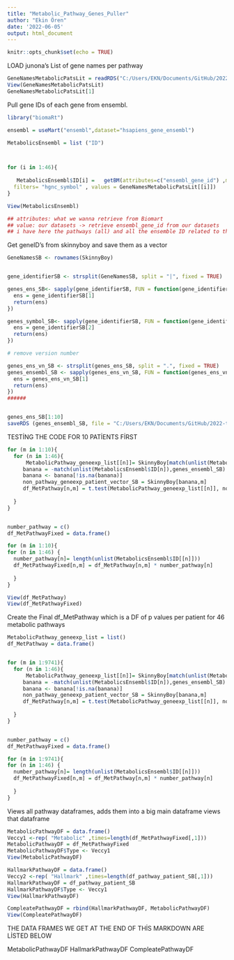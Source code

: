 ```yaml
---
title: "Metabolic_Pathway_Genes_Puller"
author: "Ekin Ören"
date: '2022-06-05'
output: html_document
---
```


```r
knitr::opts_chunk$set(echo = TRUE)
```


LOAD junona's List of gene names per pathway
```r

GeneNamesMetabolicPatsLit = readRDS("C:/Users/EKN/Documents/GitHub/2022-topic-02-team-01/data/lit.pathways.l.RDS.rds")
View(GeneNamesMetabolicPatsLit)
GeneNamesMetabolicPatsLit[1]
```

Pull gene IDs of each gene from ensembl.
```r

library("biomaRt")

ensembl = useMart("ensembl",dataset="hsapiens_gene_ensembl")

MetabolicsEnsembl = list ("ID")



for (i in 1:46){
  
   MetabolicsEnsembl$ID[i] =   getBM(attributes=c("ensembl_gene_id") ,mart=ensembl,
  filters= "hgnc_symbol" , values = GeneNamesMetabolicPatsLit[[i]])
} 

View(MetabolicsEnsembl)

## attributes: what we wanna retrieve from Biomart 
## value: our datasets -> retrieve ensembl_gene_id from our datasets 
## i have here the pathways (all) and all the ensemble ID related to the respectively pathway


```


Get geneID's from skinnyboy and save them as a vector
```r


GeneNamesSB <- rownames(SkinnyBoy)


gene_identifierSB <- strsplit(GeneNamesSB, split = "|", fixed = TRUE)

genes_ens_SB<- sapply(gene_identifierSB, FUN = function(gene_identifierSB){
  ens = gene_identifierSB[1]
  return(ens)
})

genes_symbol_SB<- sapply(gene_identifierSB, FUN = function(gene_identifierSB){
  ens = gene_identifierSB[2]
  return(ens)
})

# remove version number

genes_ens_vn_SB <- strsplit(genes_ens_SB, split = ".", fixed = TRUE)
genes_ensembl_SB <- sapply(genes_ens_vn_SB, FUN = function(genes_ens_vn_SB){
  ens = genes_ens_vn_SB[1]
  return(ens)
})
######


genes_ens_SB[1:10]
saveRDS (genes_ensembl_SB, file = "C:/Users/EKN/Documents/GitHub/2022-topic-02-team-01/data/genes_ens_SB.RDS")

```


TESTİNG THE CODE FOR 10 PATİENTS FİRST
```r

for (m in 1:10){
  for (n in 1:46){
      MetabolicPathway_geneexp_list[[n]]= SkinnyBoy[match(unlist(MetabolicsEnsembl$ID[n]),genes_ensembl_SB),m]
     banana = -match(unlist(MetabolicsEnsembl$ID[n]),genes_ensembl_SB)
     banana <- banana[!is.na(banana)]
     non_pathway_geneexp_patient_vector_SB = SkinnyBoy[banana,m]
     df_MetPathway[n,m] = t.test(MetabolicPathway_geneexp_list[[n]], non_pathway_geneexp_patient_vector_SB)$p.value
     
  }
}


number_pathway = c()
df_MetPathwayFixed = data.frame()

for (m in 1:10){
for (n in 1:46) {
  number_pathway[n]= length(unlist(MetabolicsEnsembl$ID[[n]]))
  df_MetPathwayFixed[n,m] = df_MetPathway[n,m] * number_pathway[n]
    
  }
}

View(df_MetPathway)
View(df_MetPathwayFixed)

```


Create the Final df_MetPathway which is a DF of p values per patient for 46 metabolic pathways
```r


MetabolicPathway_geneexp_list = list()
df_MetPathway = data.frame()


for (m in 1:9741){
  for (n in 1:46){
      MetabolicPathway_geneexp_list[[n]]= SkinnyBoy[match(unlist(MetabolicsEnsembl$ID[n]),genes_ensembl_SB),m]
     banana = -match(unlist(MetabolicsEnsembl$ID[n]),genes_ensembl_SB)
     banana <- banana[!is.na(banana)]
     non_pathway_geneexp_patient_vector_SB = SkinnyBoy[banana,m]
     df_MetPathway[n,m] = t.test(MetabolicPathway_geneexp_list[[n]], non_pathway_geneexp_patient_vector_SB)$p.value
     
  }
}


number_pathway = c()
df_MetPathwayFixed = data.frame()

for (m in 1:9741){
for (n in 1:46) {
  number_pathway[n]= length(unlist(MetabolicsEnsembl$ID[[n]]))
  df_MetPathwayFixed[n,m] = df_MetPathway[n,m] * number_pathway[n]
    
  }
}

```


Views all pathway dataframes, adds them into a big main dataframe views that dataframe
```r

MetabolicPathwayDF = data.frame()
Veccy1 <-rep( "Metabolic" ,times=length(df_MetPathwayFixed[,1]))
MetabolicPathwayDF = df_MetPathwayFixed
MetabolicPathwayDF$Type <- Veccy1
View(MetabolicPathwayDF)

HallmarkPathwayDF = data.frame()
Veccy2 <-rep( "Hallmark" ,times=length(df_pathway_patient_SB[,1]))
HallmarkPathwayDF = df_pathway_patient_SB
HallmarkPathwayDF$Type <- Veccy1
View(HallmarkPathwayDF)

CompleatePathwayDF = rbind(HallmarkPathwayDF, MetabolicPathwayDF)
View(CompleatePathwayDF)


```

THE DATA FRAMES WE GET AT THE END OF THİS MARKDOWN ARE LİSTED BELOW

MetabolicPathwayDF
HallmarkPathwayDF
CompleatePathwayDF


